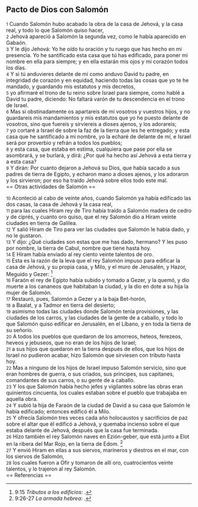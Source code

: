== Pacto de Dios con Salomón ==

{{anchor|1}} <small>1</small> Cuando Salomón hubo acabado la obra de la casa de Jehová, y la casa real, y todo lo que Salomón quiso hacer,<br>
{{anchor|2}} <small>2</small> Jehová apareció a Salomón la segunda vez, como le había aparecido en Gabaón.<br>
{{anchor|3}} <small>3</small> Y le dijo Jehová: Yo he oído tu oración y tu ruego que has hecho en mi presencia. Yo he santificado esta casa que tú has edificado, para poner mi nombre en ella para siempre; y en ella estarán mis ojos y mi corazón todos los días.<br>
{{anchor|4}} <small>4</small> Y si tú anduvieres delante de mí como anduvo David tu padre, en integridad de corazón y en equidad, haciendo todas las cosas que yo te he mandado, y guardando mis estatutos y mis decretos,<br>
{{anchor|5}} <small>5</small> yo afirmaré el trono de tu reino sobre Israel para siempre, como hablé a David tu padre, diciendo: No faltará varón de tu descendencia en el trono de Israel.<br>
{{anchor|6}} <small>6</small> Mas si obstinadamente os apartareis de mí vosotros y vuestros hijos, y no guardareis mis mandamientos y mis estatutos que yo he puesto delante de vosotros, sino que fuereis y sirviereis a dioses ajenos, y los adorareis;<br>
{{anchor|7}} <small>7</small> yo cortaré a Israel de sobre la faz de la tierra que les he entregado; y esta casa que he santificado a mi nombre, yo la echaré de delante de mí, e Israel será por proverbio y refrán a todos los pueblos;<br>
{{anchor|8}} <small>8</small> y esta casa, que estaba en estima, cualquiera que pase por ella se asombrará, y se burlará, y dirá: ¿Por qué ha hecho así Jehová a esta tierra y a esta casa?<br>
{{anchor|9}} <small>9</small> Y dirán: Por cuanto dejaron a Jehová su Dios, que había sacado a sus padres de tierra de Egipto, y echaron mano a dioses ajenos, y los adoraron y los sirvieron; por eso ha traído Jehová sobre ellos todo este mal.<br>
== Otras actividades de Salomón ==

{{anchor|10}} <small>10</small> Aconteció al cabo de veinte años, cuando Salomón ya había edificado las dos casas, la casa de Jehová y la casa real,<br>
{{anchor|11}} <small>11</small> para las cuales Hiram rey de Tiro había traído a Salomón madera de cedro y de ciprés, y cuanto oro quiso, que el rey Salomón dio a Hiram veinte ciudades en tierra de Galilea.<br>
{{anchor|12}} <small>12</small> Y salió Hiram de Tiro para ver las ciudades que Salomón le había dado, y no le gustaron.<br>
{{anchor|13}} <small>13</small> Y dijo: ¿Qué ciudades son estas que me has dado, hermano? Y les puso por nombre, la tierra de Cabul, nombre que tiene hasta hoy.<br>
{{anchor|14}} <small>14</small> E Hiram había enviado al rey ciento veinte talentos   de oro.<br>
{{anchor|15}} <small>15</small> Esta es la razón de la leva que el rey Salomón impuso para edificar la casa de Jehová, y su propia casa, y Milo, y el muro de Jerusalén, y Hazor, Meguido y Gezer: <ref>9:15 ''Tributos a los edificios'': {{lib|LU|97|9|16}}.</ref><br>
{{anchor|16}} <small>16</small> Faraón el rey de Egipto había subido y tomado a Gezer, y la quemó, y dio muerte a los cananeos que habitaban la ciudad, y la dio en dote a su hija la mujer de Salomón.<br>
{{anchor|17}} <small>17</small> Restauró, pues, Salomón a Gezer y a la baja Bet-horón,<br>
{{anchor|18}} <small>18</small> a Baalat, y a Tadmor en tierra del desierto;<br>
{{anchor|19}} <small>19</small> asimismo todas las ciudades donde Salomón tenía provisiones, y las ciudades de los carros, y las ciudades de la gente de a caballo, y todo lo que Salomón quiso edificar en Jerusalén, en el Líbano, y en toda la tierra de su señorío.<br>
{{anchor|20}} <small>20</small> A todos los pueblos que quedaron de los amorreos, heteos, ferezeos, heveos y jebuseos, que no eran de los hijos de Israel;<br>
{{anchor|21}} <small>21</small> a sus hijos que quedaron en la tierra después de ellos, que los hijos de Israel no pudieron acabar, hizo Salomón que sirviesen con tributo hasta hoy.<br>
{{anchor|22}} <small>22</small> Mas a ninguno de los hijos de Israel impuso Salomón servicio, sino que eran hombres de guerra, o sus criados, sus príncipes, sus capitanes, comandantes de sus carros, o su gente de a caballo.<br>
{{anchor|23}} <small>23</small> Y los que Salomón había hecho jefes y vigilantes sobre las obras eran quinientos cincuenta, los cuales estaban sobre el pueblo que trabajaba en aquella obra.<br>
{{anchor|24}} <small>24</small> Y subió la hija de Faraón de la ciudad de David a su casa que Salomón le había edificado; entonces edificó él a Milo.<br>
{{anchor|25}} <small>25</small> Y ofrecía Salomón tres veces cada año holocaustos y sacrificios de paz sobre el altar que él edificó a Jehová, y quemaba incienso sobre el que estaba delante de Jehová, después que la casa fue terminada.<br>
{{anchor|26}} <small>26</small> Hizo también el rey Salomón naves en Ezión-geber, que está junto a Elot en la ribera del Mar Rojo, en la tierra de Edom. <ref>9:26-27 ''La armada hebrea'': {{lib|LU|97|9|16}}.</ref><br>
{{anchor|27}} <small>27</small> Y envió Hiram en ellas a sus siervos, marineros y diestros en el mar, con los siervos de Salomón,<br>
{{anchor|28}} <small>28</small> los cuales fueron a Ofir y tomaron de allí oro, cuatrocientos veinte talentos,  y lo trajeron al rey Salomón.<br>
== Referencias ==

<references />
